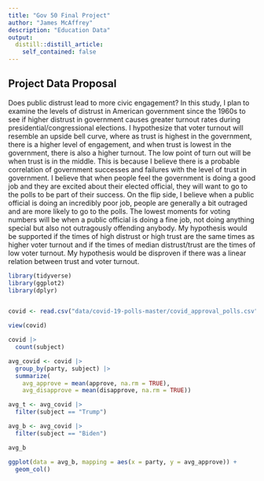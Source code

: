 ```yaml
---
title: "Gov 50 Final Project"
author: "James McAffrey"
description: "Education Data"
output:
  distill::distill_article:
    self_contained: false
---
```



## Project Data Proposal

Does public distrust lead to more civic engagement? In this study, I plan to examine the levels of distrust in American government since the 1960s to see if higher distrust in government causes greater turnout rates during presidential/congressional elections. I hypothesize that voter turnout will resemble an upside bell curve, where as trust is highest in the government, there is a higher level of engagement, and when trust is lowest in the government, there is also a higher turnout. The low point of turn out will be when trust is in the middle. This is because I believe there is a probable correlation of government successes and failures with the level of trust in government. I believe that when people feel the government is doing a good job and they are excited about their elected official, they will want to go to the polls to be part of their success. On the flip side, I believe when a public official is doing an incredibly poor job, people are generally a bit outraged and are more likely to go to the polls. The lowest moments for voting numbers will be when a public official is doing a fine job, not doing anything special but also not outragously offending anybody. My hypothesis would be supported if the times of high distrust or high trust are the same times as higher voter turnout and if the times of median distrust/trust are the times of low voter turnout. My hypothesis would be disproven if there was a linear relation between trust and voter turnout. 

```r
library(tidyverse)
library(ggplot2)
library(dplyr)


covid <- read.csv("data/covid-19-polls-master/covid_approval_polls.csv")

view(covid)
```


```r
covid |> 
  count(subject)
```

```r
avg_covid <- covid |>
  group_by(party, subject) |>
  summarize(
    avg_approve = mean(approve, na.rm = TRUE),
    avg_disapprove = mean(disapprove, na.rm = TRUE))

avg_t <- avg_covid |>
  filter(subject == "Trump")

avg_b <- avg_covid |>
  filter(subject == "Biden")

avg_b
```


```r

ggplot(data = avg_b, mapping = aes(x = party, y = avg_approve)) +
  geom_col()
```














